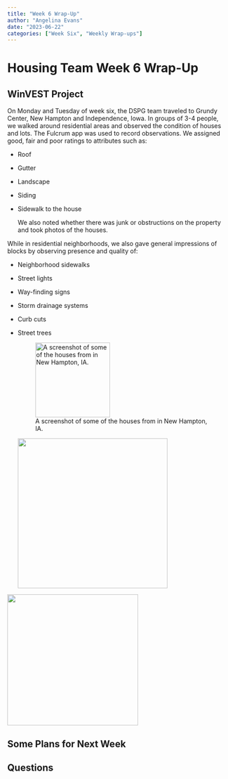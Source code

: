 ```yaml
---
title: "Week 6 Wrap-Up"
author: "Angelina Evans"
date: "2023-06-22"
categories: ["Week Six", "Weekly Wrap-ups"]
---
```


# Housing Team Week 6 Wrap-Up

## WinVEST Project

On Monday and Tuesday of week six, the DSPG team traveled to Grundy Center, New Hampton and Independence, Iowa. In groups of 3-4 people, we walked around residential areas and observed the condition of houses and lots. The Fulcrum app was used to record observations. We assigned good, fair and poor ratings to attributes such as:

-   Roof

-   Gutter

-   Landscape

-   Siding

-   Sidewalk to the house

    We also noted whether there was junk or obstructions on the property and took photos of the houses.

While in residential neighborhoods, we also gave general impressions of blocks by observing presence and quality of:

-   Neighborhood sidewalks

-   Street lights

-   Way-finding signs

-   Storm drainage systems

-   Curb cuts

-   Street trees

    ![A screenshot of some of the houses from in New Hampton, IA.](WinVEST3.jpg){width="170"}

    ![](WinVEST2.jpg){width="341"}

![](WinVEST1.jpg){width="298"}

## Some Plans for Next Week

## Questions
